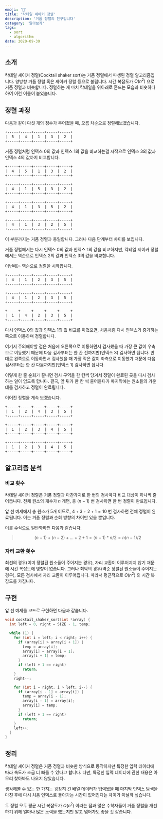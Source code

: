 ```yaml
---
emoji: '🍾'
title: '칵테일 셰이커 정렬'
description: '거품 정렬의 친구입니다'
category: '알아보기'
tags:
  - sort
  - algorithm
date: 2020-09-30
---
```


## 소개

칵테일 셰이커 정렬(Cocktail shaker sort)는 거품 정렬에서 파생된 정렬 알고리즘입니다. 양방향 거품 정렬 혹은 셰이커 정렬 등으로 불립니다. 시간 복잡도가 $O(n^2)$ 으로 거품 정렬과 비슷합니다. 정렬하는 게 마치 칵테일을 위아래로 흔드는 모습과 비슷하다 하여 이런 이름이 붙었습니다.

## 정렬 과정

다음과 같이 다섯 개의 정수가 주어졌을 때, 오름 차순으로 정렬해보겠습니다.

```txt
+-----+-----+-----+-----+-----+
|  5  |  4  |  1  |  3  |  2  |
+-----+-----+-----+-----+-----+
```

거품 정렬처럼 인덱스 0의 값과 인덱스 1의 값을 비교하는걸 시작으로 인덱스 3의 값과 인덱스 4의 값까지 비교합니다.

```txt
+-----+-----+-----+-----+-----+
|  4  |  5  |  1  |  3  |  2  |
+-----+-----+-----+-----+-----+
```

```txt
+-----+-----+-----+-----+-----+
|  4  |  1  |  5  |  3  |  2  |
+-----+-----+-----+-----+-----+
```

```txt
+-----+-----+-----+-----+-----+
|  4  |  1  |  3  |  5  |  2  |
+-----+-----+-----+-----+-----+
```

```txt
+-----+-----+-----+-----+-----+
|  4  |  1  |  3  |  2  |  5  |
+-----+-----+-----+-----+-----+
```

이 부분까지는 거품 정렬과 동일합니다. 그러나 다음 단계부터 차이를 보입니다.

거품 정렬에서는 다시 인덱스 0의 값과 인덱스 1의 값을 비교하지만, 칵테일 셰이커 정렬에서는 역순으로 인덱스 2의 값과 인덱스 3의 값을 비교합니다.

이번에는 역순으로 정렬을 시작합니다.

```txt
+-----+-----+-----+-----+-----+
|  4  |  1  |  2  |  3  |  5  |
+-----+-----+-----+-----+-----+
```

```txt
+-----+-----+-----+-----+-----+
|  4  |  1  |  2  |  3  |  5  |
+-----+-----+-----+-----+-----+
```

```txt
+-----+-----+-----+-----+-----+
|  1  |  4  |  2  |  3  |  5  |
+-----+-----+-----+-----+-----+
```

다시 인덱스 0의 값과 인덱스 1의 값 비교를 마쳤으면, 처음처럼 다시 인덱스가 증가하는 쪽으로 이동하며 정렬합니다.

여기서 주의해야할 점은 처음에 오른쪽으로 이동하면서 검사했을 때 가장 큰 값이 우측으로 이동했기 때문에 다음 검사부터는 한 칸 전까지만(인덱스 3) 검사하면 됩니다. 반대로 왼쪽으로 이동하면서 검사했을 때 가장 작은 값이 좌측으로 이동했기 때문에 다음 검사부터는 한 칸 다음까지만(인덱스 1) 검사하면 됩니다.

이렇게 한 줄 순회가 끝나면 검사 구역을 한 칸씩 당겨서 정렬이 완료된 곳을 다시 검사하는 일이 없도록 합니다. 결국, 앞 뒤가 한 칸 씩 줄어들다가 마지막에는 원소들의 가운데를 검사하고 정렬이 완료됩니다.

이어진 정렬을 계속 보겠습니다.

```txt
+-----+-----+-----+-----+-----+
|  1  |  2  |  4  |  3  |  5  |
+-----+-----+-----+-----+-----+
```

```txt
+-----+-----+-----+-----+-----+
|  1  |  2  |  3  |  4  |  5  |
+-----+-----+-----+-----+-----+
```

```txt
+-----+-----+-----+-----+-----+
|  1  |  2  |  3  |  4  |  5  |
+-----+-----+-----+-----+-----+
```

## 알고리즘 분석

### 비교 횟수

칵테일 셰이커 정렬은 거품 정렬과 마찬가지로 한 번의 검사마다 비교 대상이 하나씩 줄어듭니다. 전체 원소의 개수가 $n$ 개면, 총 $(n - 1)$ 번 검사하면 한 번 정렬이 완료됩니다.

앞 선 예제에서 총 원소가 5개 이므로, $4 + 3 + 2 + 1 = 10$ 번 검사하면 전체 정렬이 완료됩니다. 이는 거품 정렬과 순회 방향의 차이만 있을 뿐입니다.

이를 수식으로 일반화하면 다음과 같습니다.

> $$
> (n - 1) + (n - 2) + ... + 2 + 1 = (n - 1) * n / 2 = n(n - 1) / 2
> $$

### 자리 교환 횟수

최선의 경우(이미 정렬된 원소들이 주어지는 경우), 자리 교환이 이루어지지 않기 때문에 시간 복잡도에 영향이 없습니다. 그러나 최악의 경우(역순 정렬된 원소들이 주어지는 경우), 모든 검사에서 자리 교환이 이루어집니다. 따라서 평균적으로 $O(n^2)$ 의 시간 복잡도를 가집니다.

## 구현

앞 선 예제를 코드로 구현하면 다음과 같습니다.

```c
void cocktail_shaker_sort(int *array) {
  int left = 0, right = SIZE - 1, temp;

  while (1) {
    for (int i = left; i < right; i++) {
      if (array[i] > array[i + 1]) {
        temp = array[i];
        array[i] = array[i + 1];
        array[i + 1] = temp;
      }
      if (left + 1 == right)
        return;
    }
    right--;

    for (int i = right; i > left; i--) {
      if (array[i - 1] > array[i]) {
        temp = array[i - 1];
        array[i - 1] = array[i];
        array[i] = temp;
      }
      if (left + 1 == right)
        return;
    }
    left++;
  }
}
```

## 정리

칵테일 셰이커 정렬은 거품 정렬과 비슷한 방식으로 동작하지만 특정한 입력 데이터에 따라 속도가 조금 더 빠를 수 있다고 합니다. 다만, 특정한 입력 데이터에 관한 내용은 아무리 찾아봐도 나오지 않았습니다.

생각해볼 수 있는 한 가지는 굉장히 긴 배열 데이터가 입력됐을 때 마지막 인덱스 탐색을 마친 후에 다시 처음 인덱스로 돌아가는 시간이 없어진다는 차이가 아닐까 싶습니다.

두 정렬 모두 평균 시간 복잡도가 $O(n^2)$ 이라는 점과 많은 수학자들이 거품 정렬을 개선하기 위해 얼마나 많은 노력을 했는지만 알고 넘어가도 좋을 것 같습니다.
